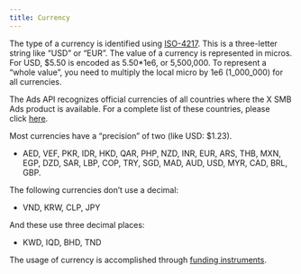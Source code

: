 ```yaml
---
title: Currency
---
```


The type of a currency is identified using [ISO-4217](http://en.wikipedia.org/wiki/ISO_4217). This is a three-letter string like “USD” or “EUR”. The value of a currency is represented in micros. For USD, $5.50 is encoded as 5.50*1e6, or 5,500,000. To represent a “whole value”, you need to multiply the local micro by 1e6 (1\_000\_000) for all currencies.

The Ads API recognizes official currencies of all countries where the X SMB Ads product is available. For a complete list of these countries, please click [here](https://business.twitter.com/en/help/overview/about-eligibility-for-twitter-ads.html).

Most currencies have a “precision” of two (like USD: $1.23).

* AED, VEF, PKR, IDR, HKD, QAR, PHP, NZD, INR, EUR, ARS, THB, MXN, EGP, DZD, SAR, LBP, COP, TRY, SGD, MAD, AUD, USD, MYR, CAD, BRL, GBP.

The following currencies don’t use a decimal:

* VND, KRW, CLP, JPY

And these use three decimal places:

* KWD, IQD, BHD, TND

The usage of currency is accomplished through [funding instruments](/x-ads-api/introduction).
